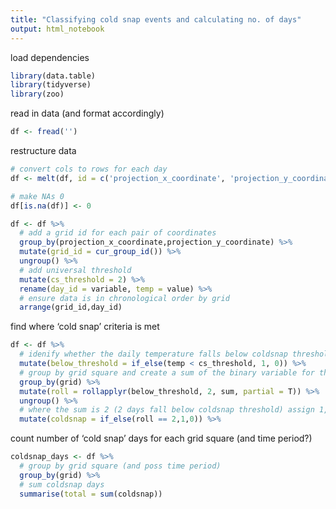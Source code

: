 ```yaml
---
title: "Classifying cold snap events and calculating no. of days"
output: html_notebook
---
```


load dependencies
```r
library(data.table)
library(tidyverse)
library(zoo)
```

read in data (and format accordingly)
```r
df <- fread('')
```

restructure data
```r
# convert cols to rows for each day
df <- melt(df, id = c('projection_x_coordinate', 'projection_y_coordinate'))

# make NAs 0
df[is.na(df)] <- 0

df <- df %>% 
  # add a grid id for each pair of coordinates
  group_by(projection_x_coordinate,projection_y_coordinate) %>% 
  mutate(grid_id = cur_group_id()) %>% 
  ungroup() %>% 
  # add universal threshold 
  mutate(cs_threshold = 2) %>% 
  rename(day_id = variable, temp = value) %>% 
  # ensure data is in chronological order by grid
  arrange(grid_id,day_id)
```

find where 'cold snap' criteria is met
```r
df <- df %>% 
  # idenify whether the daily temperature falls below coldsnap threshold
  mutate(below_threshold = if_else(temp < cs_threshold, 1, 0)) %>% 
  # group by grid square and create a sum of the binary variable for the current day plus previous day
  group_by(grid) %>% 
  mutate(roll = rollapplyr(below_threshold, 2, sum, partial = T)) %>% 
  ungroup() %>% 
  # where the sum is 2 (2 days fall below coldsnap threshold) assign 1, otherwise 0
  mutate(coldsnap = if_else(roll == 2,1,0)) %>% 

```

count number of 'cold snap' days for each grid square (and time period?)
```r
coldsnap_days <- df %>% 
  # group by grid square (and poss time period)
  group_by(grid) %>% 
  # sum coldsnap days
  summarise(total = sum(coldsnap))
```